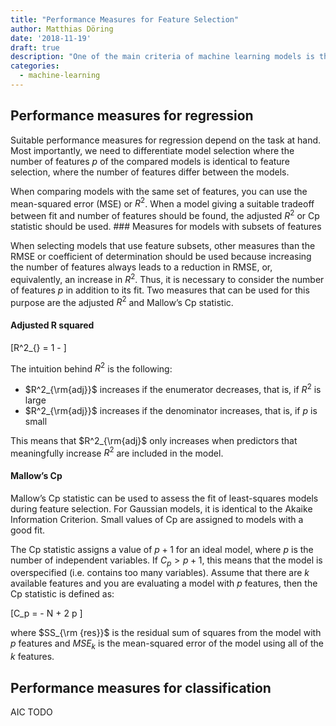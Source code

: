 ```yaml
---
title: "Performance Measures for Feature Selection"
author: Matthias Döring
date: '2018-11-19'
draft: true
description: "One of the main criteria of machine learning models is their predictive performance. However, suitable preformances measures differ depending on the specific prediction tasks. This post investigates the most common measures for regression and classification."
categories:
  - machine-learning
---
```


## Performance measures for regression

Suitable performance measures for regression depend on the task at hand. Most importantly, we need to differentiate model selection where the number of features $p$ of the compared models is identical to feature selection, where the number of features differ between the models. 

When comparing models with the same set of features, you can use the mean-squared error (MSE) or $R^2$. When a model giving a suitable tradeoff between fit and number of features should be found, the adjusted $R^2$ or Cp statistic should be used.
### Measures for models with subsets of features

When selecting models that use feature subsets, other measures than the RMSE or coefficient of determination should be used because increasing the number of features always leads to a reduction in RMSE, or, equivalently, an increase in $R^2$. Thus, it is necessary to consider the number of features $p$ in addition to its fit. Two measures that can be used for this purpose are the adjusted $R^2$ and Mallow's Cp statistic.

#### Adjusted R squared

\[R^2_{\rm{adj}} = 1 - \frac{(1 - R^2) (n-1)}{n - p -1} \]

The intuition behind $R^2$ is the following:

* $R^2_{\rm{adj}}$ increases if the enumerator decreases, that is, if $R^2$ is large 
* $R^2_{\rm{adj}}$ increases if the denominator increases, that is, if $p$ is small

This means that $R^2_{\rm{adj}$ only increases when predictors that meaningfully increase $R^2$ are included in the model.

#### Mallow's Cp

Mallow's Cp statistic can be used to assess the fit of least-squares models during feature selection. For Gaussian models, it is identical to the Akaike Information Criterion. Small values of Cp are assigned to models with a good fit. 

The Cp statistic assigns a value of $p+1$ for an ideal model, where $p$ is the number of independent variables. If  $C_p > p+1$, this means that the model is overspecified (i.e. contains too many variables). Assume that there are $k$ available features and you are evaluating a model with $p$ features, then the Cp statistic is defined as:

\[C_p = \frac{SS_{\rm {res}}}{MSE_k} - N + 2 p \]

where $SS_{\rm {res}}$ is the residual sum of squares from the model with $p$ features and $MSE_k$ is the mean-squared error of the model using all of the $k$ features.

## Performance measures for classification

AIC TODO
